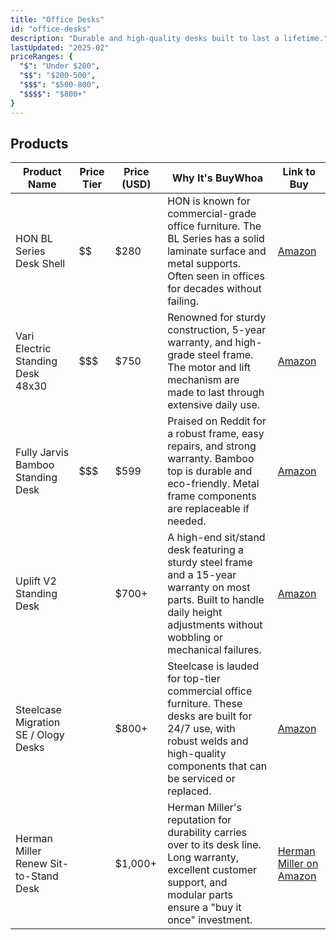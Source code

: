 ```yaml
---
title: "Office Desks"
id: "office-desks"
description: "Durable and high-quality desks built to last a lifetime."
lastUpdated: "2025-02"
priceRanges: {
  "$": "Under $200",
  "$$": "$200-500",
  "$$$": "$500-800",
  "$$$$": "$800+"
}
---
```


## Products

| Product Name | Price Tier | Price (USD) | Why It's BuyWhoa | Link to Buy |
|--------------|------------|-------------|---------------|-------------|
| HON BL Series Desk Shell | $$ | $280 | HON is known for commercial-grade office furniture. The BL Series has a solid laminate surface and metal supports. Often seen in offices for decades without failing. | [Amazon](https://amzn.to/3EDqFzQ) |
| Vari Electric Standing Desk 48x30 | $$$ | $750 | Renowned for sturdy construction, 5-year warranty, and high-grade steel frame. The motor and lift mechanism are made to last through extensive daily use. | [Amazon](https://amzn.to/4hW9Crz) |
| Fully Jarvis Bamboo Standing Desk | $$$ | $599 | Praised on Reddit for a robust frame, easy repairs, and strong warranty. Bamboo top is durable and eco-friendly. Metal frame components are replaceable if needed. | [Amazon](https://amzn.to/431Dz4G) |
| Uplift V2 Standing Desk | $$$$ | $700+ | A high-end sit/stand desk featuring a sturdy steel frame and a 15-year warranty on most parts. Built to handle daily height adjustments without wobbling or mechanical failures. | [Amazon](https://amzn.to/4k0NCgu) |
| Steelcase Migration SE / Ology Desks | $$$$ | $800+ | Steelcase is lauded for top-tier commercial office furniture. These desks are built for 24/7 use, with robust welds and high-quality components that can be serviced or replaced. | [Amazon](https://amzn.to/3QmnbEl) |
| Herman Miller Renew Sit-to-Stand Desk | $$$$ | $1,000+ | Herman Miller's reputation for durability carries over to its desk line. Long warranty, excellent customer support, and modular parts ensure a "buy it once" investment. | [Herman Miller on Amazon](https://www.amazon.com/stores/HermanMiller/page/1C690BEA-C819-4394-A6C4-3CFC5183D019?tag=buywhoa-20) |